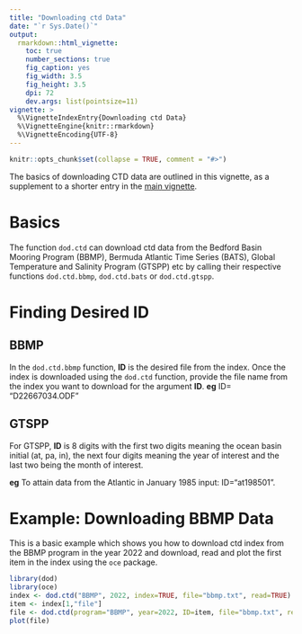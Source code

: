 ```yaml
---
title: "Downloading ctd Data"
date: "`r Sys.Date()`"
output:
  rmarkdown::html_vignette:
    toc: true
    number_sections: true
    fig_caption: yes
    fig_width: 3.5
    fig_height: 3.5
    dpi: 72
    dev.args: list(pointsize=11)
vignette: >
  %\VignetteIndexEntry{Downloading ctd Data}
  %\VignetteEngine{knitr::rmarkdown}
  %\VignetteEncoding{UTF-8}
---
```


<!-- HOW TO BUILD THE VIGNETTE. -->
<!-- 1. edit this file in vignettes/ctd.Rmd -->
<!-- 2. in an R console, use setwd() or otherwise move to the oce -->
<!--    directory, and then execute -->
<!--      devtools::build_vignettes() -->
<!-- 3. build oce. In the shell, you might use -->
<!--      cd oce ; echo "devtools::document(roclets=c('rd','collate','vignette'))" | R --no-save -->
<!--      CMD build --compact-vignettes="qpdf" oce -->
<!--      R CMD check oce_1.1-0.tar.gz -->
<!--      R CMD INSTALL oce_1.1-0.tar.gz -->
<!--    where the version number might need updating, or in an R console you might use -->
<!--      devtools::install(build_vignettes=TRUE) -->


```r
knitr::opts_chunk$set(collapse = TRUE, comment = "#>")
```

The basics of downloading CTD data are outlined in this
vignette, as a supplement to a shorter entry in the [main vignette](dod_package.html).

# Basics
The function `dod.ctd` can download ctd data from the Bedford Basin Mooring Program (BBMP), Bermuda Atlantic Time Series (BATS), Global Temperature and Salinity Program (GTSPP) etc by calling their respective functions `dod.ctd.bbmp`, `dod.ctd.bats` or `dod.ctd.gtspp`.

# Finding Desired ID
## BBMP

In the `dod.ctd.bbmp` function, **ID** is the desired file from the index. Once the index is downloaded using the `dod.ctd` function, provide the file name from the index you want to download for the argument **ID**. **eg** ID= "D22667034.ODF"

## GTSPP

For GTSPP, **ID** is 8 digits with the first two digits meaning the ocean basin initial (at, pa, in), the next four digits meaning the year of interest and the last two being the month of interest.
	
**eg** To attain data from the Atlantic in January 1985 input: ID="at198501".

# Example: Downloading BBMP Data

This is a basic example which shows you how to download ctd index from the BBMP program in the year 2022 and download, read and plot the first item in the index using the `oce` package.

```r
library(dod)
library(oce)
index <- dod.ctd("BBMP", 2022, index=TRUE, file="bbmp.txt", read=TRUE) 
item <- index[1,"file"]
file <- dod.ctd(program="BBMP", year=2022, ID=item, file="bbmp.txt", read=TRUE)
plot(file)
```



